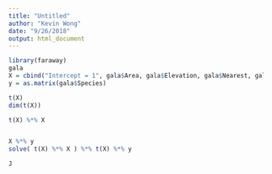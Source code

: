 ```yaml
---
title: "Untitled"
author: "Kevin Wong"
date: "9/26/2018"
output: html_document
---
```


```r
library(faraway)
gala
X = cbind("Intercept = 1", gala$Area, gala$Elevation, gala$Nearest, gala$Scruz, gala$Adjacent)
y = as.matrix(gala$Species)

t(X)
dim(t(X))

t(X) %*% X


X %*% y
solve( t(X) %*% X ) %*% t(X) %*% y
```

```r
J
```

